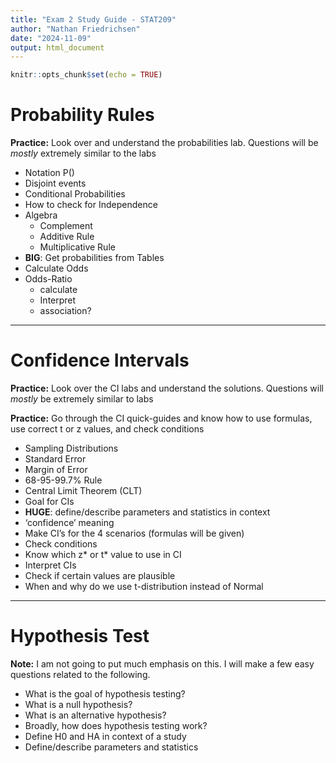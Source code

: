 ---
title: "Exam 2 Study Guide - STAT209"
author: "Nathan Friedrichsen"
date: "2024-11-09"
output: html_document
---

```{r setup, include=FALSE}
knitr::opts_chunk$set(echo = TRUE)
```

# Probability Rules

**Practice:** Look over and understand the probabilities lab. Questions will be *mostly* extremely similar to the labs

- Notation P()
- Disjoint events
- Conditional Probabilities
- How to check for Independence 
- Algebra
    - Complement
    - Additive Rule
    - Multiplicative Rule
- **BIG**: Get probabilities from Tables
- Calculate Odds
- Odds-Ratio
  - calculate
  - Interpret
  - association?

---

# Confidence Intervals

**Practice:** Look over the CI labs and understand the solutions. Questions will *mostly* be extremely similar to labs

**Practice:** Go through the CI quick-guides and know how to use formulas, use correct t or z values, and check conditions

- Sampling Distributions
- Standard Error
- Margin of Error
- 68-95-99.7\% Rule
- Central Limit Theorem (CLT)
- Goal for CIs
- **HUGE**: define/describe parameters and statistics in context
- 'confidence' meaning
- Make CI's for the 4 scenarios (formulas will be given)
- Check conditions
- Know which z* or t* value to use in CI
- Interpret CIs
- Check if certain values are plausible
- When and why do we use t-distribution instead of Normal

---

# Hypothesis Test

**Note:** I am not going to put much emphasis on this. I will make a few easy questions related to the following.

- What is the goal of hypothesis testing?
- What is a null hypothesis?
- What is an alternative hypothesis?
- Broadly, how does hypothesis testing work?
- Define H0 and HA in context of a study
- Define/describe parameters and statistics